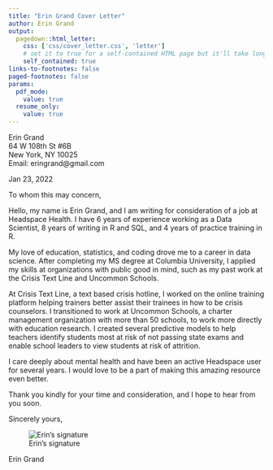 ```yaml
---
title: "Erin Grand Cover Letter"
author: Erin Grand
output:
  pagedown::html_letter:
    css: ['css/cover_letter.css', 'letter']
    # set it to true for a self-contained HTML page but it'll take longer to render
    self_contained: true
links-to-footnotes: false
paged-footnotes: false
params:
  pdf_mode:
    value: true
  resume_only:
    value: true
---
```


::: from
Erin Grand  
64 W 108th St #6B   
New York, NY 10025  
Email: eringrand@gmail.com 
:::


::: date
Jan 23, 2022
:::

To whom this may concern,

Hello, my name is Erin Grand, and I am writing for consideration of a job at Headspace Health. I have 6 years of experience working as a Data Scientist, 8 years of writing in R and SQL, and 4 years of practice training in R.

My love of education, statistics, and coding drove me to a career in data science.  After completing my MS degree at Columbia University, I applied my skills at organizations with public good in mind, such as my past work at the Crisis Text Line and Uncommon Schools.

At Crisis Text Line, a text based crisis hotline, I worked on the online training platform helping trainers better assist their trainees in how to be crisis counselors. I transitioned to work at Uncommon Schools, a charter management organization with more than 50 schools, to work more directly with education research. I created several predictive models to help teachers identify students most at risk of not passing state exams and enable school leaders to view students at risk of attrition.

I care deeply about mental health and have been an active Headspace user for several years. I would love to be a part of making this amazing resource even better. 

Thank you kindly for your time and consideration, and I hope to hear from you soon.



Sincerely yours, 

![Erin's signature](signiture.png)


Erin Grand
